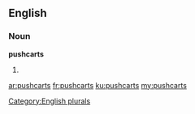 ==English==

===Noun===
'''pushcarts'''

# {{plural of|pushcart}}

[[Category:English plurals]]

[[ar:pushcarts]]
[[fr:pushcarts]]
[[ku:pushcarts]]
[[my:pushcarts]]